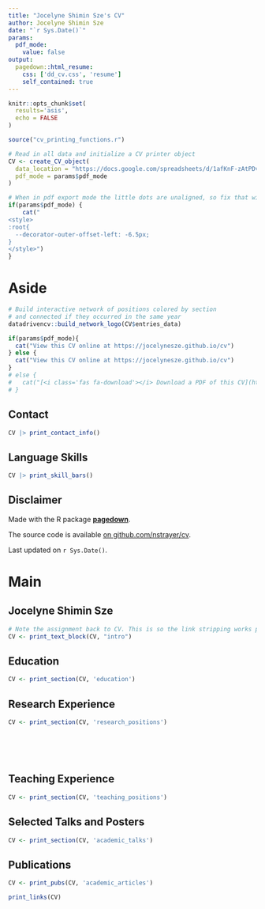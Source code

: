 ```yaml
---
title: "Jocelyne Shimin Sze's CV"
author: Jocelyne Shimin Sze
date: "`r Sys.Date()`"
params:
  pdf_mode:
    value: false
output:
  pagedown::html_resume:
    css: ['dd_cv.css', 'resume']
    self_contained: true
---
```


```r
knitr::opts_chunk$set(
  results='asis', 
  echo = FALSE
)

source("cv_printing_functions.r")

# Read in all data and initialize a CV printer object
CV <- create_CV_object(
  data_location = "https://docs.google.com/spreadsheets/d/1afKnF-zAtPDv2ofFPmj0QSASNOahauBHibxrHEVQP9M",  
  pdf_mode = params$pdf_mode
)

```


```r
# When in pdf export mode the little dots are unaligned, so fix that with some conditional CSS.
if(params$pdf_mode) {
    cat("
<style>
:root{
  --decorator-outer-offset-left: -6.5px;
}
</style>")
}
```


Aside
================================================================================

```r
# Build interactive network of positions colored by section
# and connected if they occurred in the same year
datadrivencv::build_network_logo(CV$entries_data)
```


```r
if(params$pdf_mode){
  cat("View this CV online at https://jocelynesze.github.io/cv")
} else {
  cat("View this CV online at https://jocelynesze.github.io/cv")
}
# else {
#   cat("[<i class='fas fa-download'></i> Download a PDF of this CV](https://github.com/JocelyneSze/cv/sze_cv.pdf)")
# }
```

Contact {#contact}
--------------------------------------------------------------------------------

```r
CV |> print_contact_info()
```



Language Skills {#skills}
--------------------------------------------------------------------------------

```r
CV |> print_skill_bars()
```



Disclaimer {#disclaimer}
--------------------------------------------------------------------------------

Made with the R package [**pagedown**](https://github.com/rstudio/pagedown). 

The source code is available [on github.com/nstrayer/cv](https://github.com/nstrayer/datadrivencv).

Last updated on `r Sys.Date()`.



Main
================================================================================

Jocelyne Shimin Sze {#title}
--------------------------------------------------------------------------------

```r
# Note the assignment back to CV. This is so the link stripping works properly in PDF mode
CV <- print_text_block(CV, "intro") 
```



Education {data-icon=graduation-cap data-concise=true}
--------------------------------------------------------------------------------

```r
CV <- print_section(CV, 'education')
```



Research Experience {data-icon=laptop}
--------------------------------------------------------------------------------

```r
CV <- print_section(CV, 'research_positions')
```



<!-- These breaks just force a new page so section doesnt get cut off -->
<br>
<br>
<br>

Teaching Experience {data-icon=chalkboard-teacher}
--------------------------------------------------------------------------------
```r
CV <- print_section(CV, 'teaching_positions')
```



Selected Talks and Posters {data-icon=chart-line}
--------------------------------------------------------------------------------

```r
CV <- print_section(CV, 'academic_talks')
```



Publications {data-icon=book}
--------------------------------------------------------------------------------

```r
CV <- print_pubs(CV, 'academic_articles')
```



```r
print_links(CV)
```

